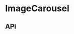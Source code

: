
<Meta
  title="Components/ImageCarousel"
  component={ImageCarousel}
  decorators={[withKnobs]}
/>

# ImageCarousel

<Preview>
  <Story name="Base component">
    <ImageCarousel
      slides={[
        {
          caption: text(
            'firstSlide.caption',
            'Image One Lorem ipsum dolor sit amet, consectetur adipiscing elit. Vestibulum facilisis ligula elementum.',
          ),
          image: {
            altText: text(
              'firstSlide.image.altText',
              'Image of Parsley Seed Facial Cleanser',
            ),
            small: text(
              'firstSlide.image.small',
              '/assets/images/ImageCarousel/image-one-small.jpg',
            ),
            medium: text(
              'firstSlide.image.medium',
              '/assets/images/ImageCarousel/image-one-medium.jpg',
            ),
            large: text(
              'firstSlide.image.large',
              '/assets/images/ImageCarousel/image-one-large.jpg',
            ),
          },
        },
        ...ImageCarouselFixture.slides,
      ]}
    />
  </Story>
</Preview>

## API

<Props of={ImageCarousel} />
